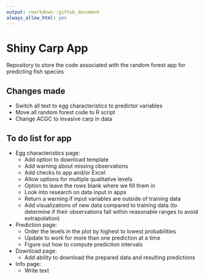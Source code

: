 ```yaml
---
output: rmarkdown::github_document
always_allow_html: yes
---
```


# Shiny Carp App

Repository to store the code associated with the random forest app for predicting fish species

## Changes made

- Switch all text to egg characteristics to predictor variables
- Move all random forest code to R script
- Change ACGC to invasive carp in data
  
## To do list for app

- Egg characteristics page:
  - Add option to download template
  - Add warning about missing observations
  - Add checks to app and/or Excel
  - Allow options for multiple qualitative levels
  - Option to leave the rows blank where we fill them in
  - Look into research on data input in apps
  - Return a warning if input variables are outside of training data
  - Add visualizations of new data compared to training data (to determine if their observations fall within reasonable ranges to avoid extrapolation)
  
- Prediction page:
  - Order the levels in the plot by highest to lowest probabilities
  - Update to work for more than one prediction at a time
  - Figure out how to compute prediction intervals
  
- Download page:
  - Add ability to download the prepared data and resulting predictions

- Info page: 
  - Write text